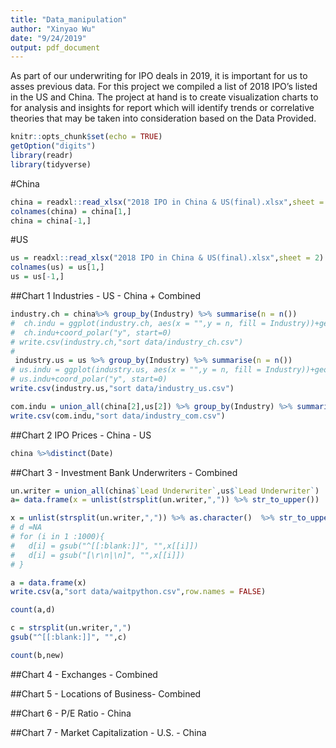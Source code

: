 ```yaml
---
title: "Data_manipulation"
author: "Xinyao Wu"
date: "9/24/2019"
output: pdf_document
---
```


As part of our underwriting for  IPO deals in 2019, it is important for us to asses previous data. For this project we  compiled a list of 2018 IPO's listed in the US and China. The project at hand is to create visualization  charts to for analysis and insights for report which will identify trends or correlative theories that may be taken into consideration based on the Data Provided.   

```r
knitr::opts_chunk$set(echo = TRUE)
getOption("digits")
library(readr)
library(tidyverse)
```

#China 
```r
china = readxl::read_xlsx("2018 IPO in China & US(final).xlsx",sheet = 1)
colnames(china) = china[1,]
china = china[-1,]
```

#US
```r
us = readxl::read_xlsx("2018 IPO in China & US(final).xlsx",sheet = 2)
colnames(us) = us[1,]
us = us[-1,]
```

##Chart 1 Industries - US - China + Combined
```r
industry.ch = china%>% group_by(Industry) %>% summarise(n = n())
#  ch.indu = ggplot(industry.ch, aes(x = "",y = n, fill = Industry))+geom_bar(width = 1, stat = "identity")
#  ch.indu+coord_polar("y", start=0)
# write.csv(industry.ch,"sort data/industry_ch.csv")
#  
 industry.us = us %>% group_by(Industry) %>% summarise(n = n())
# us.indu = ggplot(industry.us, aes(x = "",y = n, fill = Industry))+geom_bar(width = 1, stat = "identity")
# us.indu+coord_polar("y", start=0)
write.csv(industry.us,"sort data/industry_us.csv")

com.indu = union_all(china[2],us[2]) %>% group_by(Industry) %>% summarise(n = n())
write.csv(com.indu,"sort data/industry_com.csv")
```

##Chart 2 IPO Prices - China - US

```r
china %>%distinct(Date)
```

##Chart 3  - Investment Bank Underwriters - Combined
```r
un.writer = union_all(china$`Lead Underwriter`,us$`Lead Underwriter`)
a= data.frame(x = unlist(strsplit(un.writer,",")) %>% str_to_upper())  %>% drop_na() 

x = unlist(strsplit(un.writer,",")) %>% as.character()  %>% str_to_upper()
# d =NA
# for (i in 1 :1000){
#   d[i] = gsub("^[[:blank:]]", "",x[[i]])
#   d[i] = gsub("[\r\n|\n]", "",x[[i]])
# }

a = data.frame(x)
write.csv(a,"sort data/waitpython.csv",row.names = FALSE)

count(a,d)

c = strsplit(un.writer,",") 
gsub("^[[:blank:]]", "",c)

count(b,new) 

```


##Chart 4 - Exchanges - Combined

##Chart 5 - Locations of Business- Combined

##Chart 6  - P/E Ratio - China

##Chart 7 - Market Capitalization -  U.S. - China

















